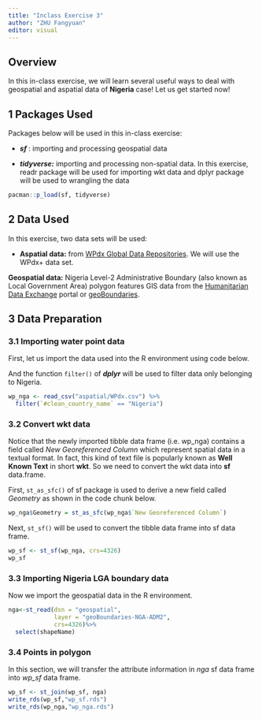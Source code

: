```yaml
---
title: "Inclass Exercise 3"
author: "ZHU Fangyuan"
editor: visual
---
```


## Overview

In this in-class exercise, we will learn several useful ways to deal with geospatial and aspatial data of **Nigeria** case! Let us get started now!

## 1 Packages Used

Packages below will be used in this in-class exercise:

-   ***sf*** : importing and processing geospatial data

-   ***tidyverse:*** importing and processing non-spatial data. In this exercise, readr package will be used for importing wkt data and dplyr package will be used to wrangling the data

```r
pacman::p_load(sf, tidyverse)
```

## 2 Data Used

In this exercise, two data sets will be used:

-   **Aspatial data:** from [WPdx Global Data Repositories](https://www.waterpointdata.org/access-data/). We will use the WPdx+ data set.

**Geospatial data:** Nigeria Level-2 Administrative Boundary (also known as Local Government Area) polygon features GIS data from the [Humanitarian Data Exchange](https://data.humdata.org/) portal or [geoBoundaries](https://www.geoboundaries.org/).

## 3 Data Preparation

### 3.1 Importing water point data

First, let us import the data used into the R environment using code below.

And the function `filter()` of ***dplyr*** will be used to filter data only belonging to Nigeria.

```r
wp_nga <- read_csv("aspatial/WPdx.csv") %>%
  filter(`#clean_country_name` == "Nigeria")
```

### 3.2 Convert wkt data

Notice that the newly imported tibble data frame (i.e. wp_nga) contains a field called *New Georeferenced Column* which represent spatial data in a textual format. In fact, this kind of text file is popularly known as **Well Known Text** in short **wkt**. So we need to convert the wkt data into **sf** data.frame.

First, `st_as_sfc()` of sf package is used to derive a new field called *Geometry* as shown in the code chunk below.

```r
wp_nga$Geometry = st_as_sfc(wp_nga$`New Georeferenced Column`)
```

Next, `st_sf()` will be used to convert the tibble data frame into sf data frame.

```r
wp_sf <- st_sf(wp_nga, crs=4326) 
wp_sf
```

### 3.3 Importing Nigeria LGA boundary data

Now we import the geospatial data in the R environment.

```r
nga<-st_read(dsn = "geospatial",
             layer = "geoBoundaries-NGA-ADM2",
             crs=4326)%>%
  select(shapeName)
```

### 3.4 Points in polygon

In this section, we will transfer the attribute information in *nga* sf data frame into *wp_sf* data frame.

```r
wp_sf <- st_join(wp_sf, nga)
write_rds(wp_sf,"wp_sf.rds")
write_rds(wp_nga,"wp_nga.rds")
```

